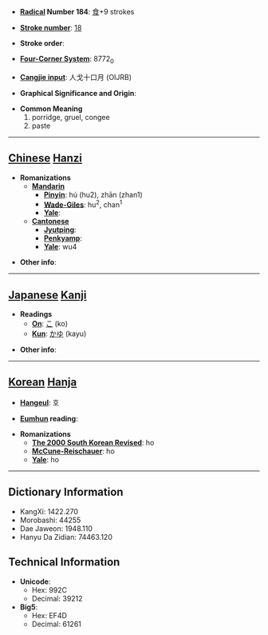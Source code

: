 * '''[[Wiktionary:Chinese radical index| Radical]] Number 184''': [[Wiktionary:Chinese radical index 食|食]]+9 strokes

* '''[[Wiktionary:Chinese total strokes index|Stroke number]]''': [[Wiktionary:Chinese total strokes index 18|18]]

* '''Stroke order''': 

* '''[[Wiktionary:Chinese four corner index|Four-Corner System]]''': 8772<sub>0</sub>

* '''[[Wiktionary:Chinese Cangjie index|Cangjie input]]''': 人戈十口月 (OIJRB)

* '''Graphical Significance and Origin''': 

* '''Common Meaning'''
*#porridge, gruel, congee
*# paste


----

== [[Chinese]] [[Hanzi]] ==

* '''Romanizations'''
** '''[[Mandarin]]'''
*** '''[[Pinyin]]''': hú (hu2), zhān (zhan1)
*** '''[[Wade-Giles]]''': hu<sup>2</sup>, chan<sup>1</sup>
*** '''[[Yale]]''': 
** '''[[Cantonese]]'''
*** '''[[Jyutping]]''':
*** '''[[Penkyamp]]''': 
*** '''[[Yale]]''': wu4

* '''Other info''': 

----

== [[Japanese]] [[Kanji]] ==

* '''Readings'''
** '''[[On]]''': [[こ]] (ko)
** '''[[Kun]]''': [[かゆ]] (kayu)

* '''Other info''':  

----

== [[Korean]] [[Hanja]] ==

* '''[[Hangeul]]''': 호

* '''[[Eumhun]] reading''': 

* '''Romanizations'''
** '''[[The 2000 South Korean Revised Romanization|The 2000 South Korean Revised]]''': ho
** '''[[McCune-Reischauer]]''': ho
** '''[[Yale]]''': ho

----

== Dictionary Information ==

* KangXi: 1422.270
* Morobashi: 44255
* Dae Jaweon: 1948.110
* Hanyu Da Zidian: 74463.120

== Technical Information ==

* '''Unicode''':
** Hex: 992C
** Decimal: 39212
* '''Big5''':
** Hex: EF4D
** Decimal: 61261